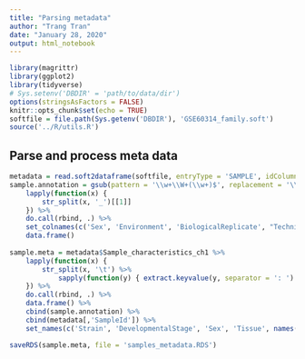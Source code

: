 ```yaml
---
title: "Parsing metadata"
author: "Trang Tran"
date: "January 28, 2020"
output: html_notebook
---
```


```r
library(magrittr)
library(ggplot2)
library(tidyverse)
# Sys.setenv('DBDIR' = 'path/to/data/dir')
options(stringsAsFactors = FALSE)
knitr::opts_chunk$set(echo = TRUE)
softfile = file.path(Sys.getenv('DBDIR'), 'GSE60314_family.soft')
source('../R/utils.R')
```

## Parse and process meta data

```r
metadata = read.soft2dataframe(softfile, entryType = 'SAMPLE', idColumnName = 'SampleId')
sample.annotation = gsub(pattern = '\\w+\\W+(\\w+)$', replacement = '\\1', metadata$Sample_title) %>%
    lapply(function(x) {
        str_split(x, '_')[[1]]
    }) %>%
    do.call(rbind, .) %>%
    set_colnames(c('Sex', 'Environment', 'BiologicalReplicate', "TechnicalReplicate")) %>%
    data.frame()
    
sample.meta = metadata$Sample_characteristics_ch1 %>%
    lapply(function(x) {
        str_split(x, '\t') %>%
            sapply(function(y) { extract.keyvalue(y, separator = ': ') })
    }) %>%
    do.call(rbind, .) %>%
    data.frame() %>%
    cbind(sample.annotation) %>%
    cbind(metadata[,'SampleId']) %>%
    set_names(c('Strain', 'DevelopmentalStage', 'Sex', 'Tissue', names(sample.annotation), 'SampleId')) # standardize column names
```
```r
saveRDS(sample.meta, file = 'samples_metadata.RDS')
```



